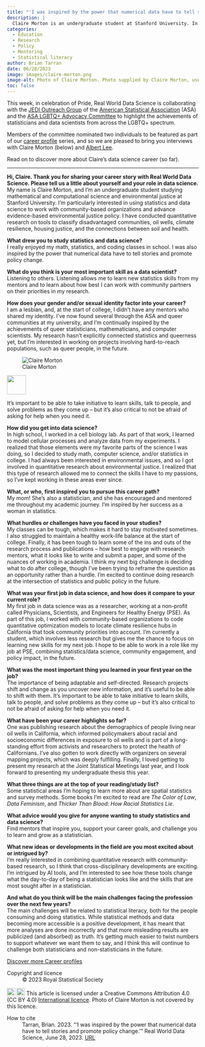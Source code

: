 ```yaml
---
title: "'I was inspired by the power that numerical data have to tell stories and promote policy change'"
description: |
  Claire Morton is an undergraduate student at Stanford University. In this Q&A, Claire explains how a high school job in a cell biology lab led to college studies in mathematical and computational science and environmental justice.
categories:
  - Education
  - Research
  - Policy
  - Mentoring
  - Statistical literacy
author: Brian Tarran
date: 06/28/2023
image: images/claire-morton.png
image-alt: Photo of Claire Morton. Photo supplied by Claire Morton, used with permission.
toc: false
---
```

This week, in celebration of Pride, Real World Data Science is collaborating with the [JEDI Outreach Group](https://datascijedi.org/) of the [American Statistical Association](https://www.amstat.org/) (ASA) and the [ASA LGBTQ+ Advocacy Committee](https://sites.google.com/view/asa-lgbtq/home) to highlight the achievements of statisticians and data scientists from across the LGBTQ+ spectrum.

Members of the committee nominated two individuals to be featured as part of our [career profile](https://realworlddatascience.net/careers/career-profiles/) series, and so we are pleased to bring you interviews with Claire Morton (below) and [Albert Lee](albert-lee.qmd).

Read on to discover more about Claire's data science career (so far).

::: keyline
---
:::

**Hi, Claire. Thank you for sharing your career story with Real World Data Science. Please tell us a little about yourself and your role in data science.**\
My name is Claire Morton, and I’m an undergraduate student studying mathematical and computational science and environmental justice at Stanford University. I’m particularly interested in using statistics and data science to work with community-based organizations and advance evidence-based environmental justice policy. I have conducted quantitative research on tools to classify disadvantaged communities, oil wells, climate resilience, housing justice, and the connections between soil and health. 

**What drew you to study statistics and data science?**\
I really enjoyed my math, statistics, and coding classes in school. I was also inspired by the power that numerical data have to tell stories and promote policy change. 

**What do you think is your most important skill as a data scientist?**\
Listening to others. Listening allows me to learn new statistics skills from my mentors and to learn about how best I can work with community partners on their priorities in my research. 

**How does your gender and/or sexual identity factor into your career?**\
I am a lesbian, and, at the start of college, I didn’t have any mentors who shared my identity. I’ve now found several through the ASA and queer communities at my university, and I’m continually inspired by the achievements of queer statisticians, mathematicians, and computer scientists. My research hasn’t explicitly connected statistics and queerness yet, but I’m interested in working on projects involving hard-to-reach populations, such as queer people, in the future. 

::: {.pullquote-container}
::: grid
::: {.g-col-12 .g-col-lg-4}
![Claire Morton](images/claire-morton.png){fig-alt="Portrait photo of Claire Morton" fig-align="left"}
::: 
::: {.g-col-12 .g-col-lg-8 .pullquote-grid .pullquote}
![](/images/pullquote-purple.png){width="50px"}

It’s important to be able to take initiative to learn skills, talk to people, and solve problems as they come up – but it’s also critical to not be afraid of asking for help when you need it. 
:::
:::
:::

**How did you get into data science?**\
In high school, I worked in a cell biology lab. As part of that work, I learned to model cellular processes and analyze data from my experiments. I realized that those elements were my favorite parts of the science I was doing, so I decided to study math, computer science, and/or statistics in college. I had always been interested in environmental issues, and so I got involved in quantitative research about environmental justice. I realized that this type of research allowed me to connect the skills I have to my passions, so I’ve kept working in these areas ever since. 

**What, or who, first inspired you to pursue this career path?**\
My mom! She’s also a statistician, and she has encouraged and mentored me throughout my academic journey. I’m inspired by her success as a woman in statistics. 

**What hurdles or challenges have you faced in your studies?**\
My classes can be tough, which makes it hard to stay motivated sometimes. I also struggled to maintain a healthy work-life balance at the start of college. Finally, it has been tough to learn some of the ins and outs of the research process and publications – how best to engage with research mentors, what it looks like to write and submit a paper, and some of the nuances of working in academia. I think my next big challenge is deciding what to do after college, though I’ve been trying to reframe the question as an opportunity rather than a hurdle. I’m excited to continue doing research at the intersection of statistics and public policy in the future. 

**What was your first job in data science, and how does it compare to your current role?**\
My first job in data science was as a researcher, working at a non-profit called Physicians, Scientists, and Engineers for Healthy Energy (PSE). As part of this job, I worked with community-based organizations to code quantitative optimization models to locate climate resilience hubs in California that took community priorities into account. I’m currently a student, which involves less research but gives me the chance to focus on learning new skills for my next job. I hope to be able to work in a role like my job at PSE, combining statistics/data science, community engagement, and policy impact, in the future. 

**What was the most important thing you learned in your first year on the job?**\
The importance of being adaptable and self-directed. Research projects shift and change as you uncover new information, and it’s useful to be able to shift with them. It’s important to be able to take initiative to learn skills, talk to people, and solve problems as they come up – but it’s also critical to not be afraid of asking for help when you need it. 

**What have been your career highlights so far?**\
One was publishing research about the demographics of people living near oil wells in California, which informed policymakers about racial and socioeconomic differences in exposure to oil wells and is part of a long-standing effort from activists and researchers to protect the health of Californians. I’ve also gotten to work directly with organizers on several mapping projects, which was deeply fulfilling. Finally, I loved getting to present my research at the Joint Statistical Meetings last year, and I look forward to presenting my undergraduate thesis this year. 

**What three things are at the top of your reading/study list?**\
Some statistical areas I’m hoping to learn more about are spatial statistics and survey methods. Some books I’m excited to read are *The Color of Law*, *Data Feminism*, and *Thicker Than Blood: How Racial Statistics Lie*.  

**What advice would you give for anyone wanting to study statistics and data science?**\
Find mentors that inspire you, support your career goals, and challenge you to learn and grow as a statistician. 

**What new ideas or developments in the field are you most excited about or intrigued by?**\
I’m really interested in combining quantitative research with community-based research, so I think that cross-disciplinary developments are exciting. I’m intrigued by AI tools, and I’m interested to see how these tools change what the day-to-day of being a statistician looks like and the skills that are most sought after in a statistician. 

**And what do you think will be the main challenges facing the profession over the next few years?**\
The main challenges will be related to statistical literacy, both for the people consuming and doing statistics. While statistical methods and data becoming more accessible is a positive development, it has meant that more analyses are done incorrectly and that more misleading results are publicized (and absorbed) as truth. It’s getting much easier to twist numbers to support whatever we want them to say, and I think this will continue to challenge both statisticians and non-statisticians in the future.   

::: {.article-btn}
[Discover more Career profiles](/careers/career-profiles/index.qmd)
:::

::: {.further-info}
::: grid
::: {.g-col-12 .g-col-md-6}
Copyright and licence
: &copy; 2023 Royal Statistical Society

<a href="http://creativecommons.org/licenses/by/4.0/?ref=chooser-v1" target="_blank" rel="license noopener noreferrer" style="display:inline-block;"> <img style="height:22px!important;vertical-align:text-bottom;" src="https://mirrors.creativecommons.org/presskit/icons/cc.svg?ref=chooser-v1"><img style="height:22px!important;margin-left:3px;vertical-align:text-bottom;" src="https://mirrors.creativecommons.org/presskit/icons/by.svg?ref=chooser-v1"></a> This article is licensed under a Creative Commons Attribution 4.0 (CC BY 4.0) <a href="http://creativecommons.org/licenses/by/4.0/?ref=chooser-v1" target="_blank" rel="license noopener noreferrer" style="display:inline-block;"> International licence</a>. Photo of Claire Morton is not covered by this licence.  

:::

::: {.g-col-12 .g-col-md-6}
How to cite
: Tarran, Brian. 2023. "'I was inspired by the power that numerical data have to tell stories and promote policy change.'" Real World Data Science, June 28, 2023. [URL](https://realworlddatascience.net/careers/career-profiles/posts/2023/06/28/claire-morton.html)
:::
:::
:::